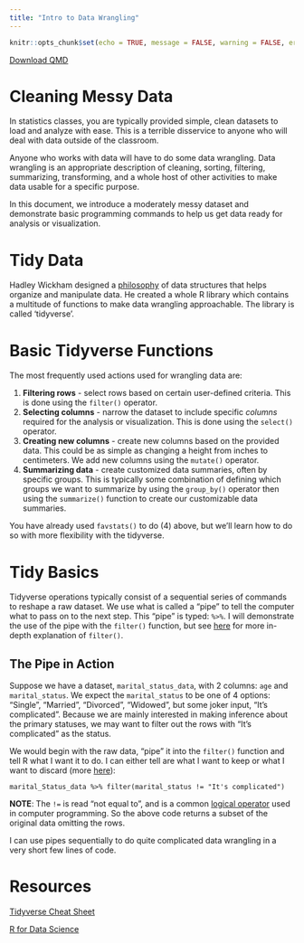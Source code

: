 ```yaml
---
title: "Intro to Data Wrangling"
---
```

```r
knitr::opts_chunk$set(echo = TRUE, message = FALSE, warning = FALSE, error = TRUE)
```
<a href="https://raw.githubusercontent.com/byuistats/Math221D_Course/main/Downloads/R_Resources/Wrangling_Basics.qmd" download="Wrangling_Basics.qmd" type="text/markdown" download class="button-download">
    Download QMD
</a>

# Cleaning Messy Data

In statistics classes, you are typically provided simple, clean datasets to load and analyze with ease.  This is a terrible disservice to anyone who will deal with data outside of the classroom. 

Anyone who works with data will have to do some data wrangling.  Data wrangling is an appropriate description of cleaning, sorting, filtering, summarizing, transforming, and a whole host of other activities to make data usable for a specific purpose.

In this document, we introduce a moderately messy dataset and demonstrate basic programming commands to help us get data ready for analysis or visualization.


# Tidy Data

Hadley Wickham designed a [philosophy](https://vita.had.co.nz/papers/tidy-data.pdf) of data structures that helps organize and manipulate data.  He created a whole R library which contains a multitude of functions to make data wrangling approachable.  The library is called 'tidyverse'.


# Basic Tidyverse Functions

The most frequently used actions used for wrangling data are:

  1. **Filtering rows** - select rows based on certain user-defined criteria.  This is done using the `filter()` operator.
  2. **Selecting columns** - narrow the dataset to include specific _columns_ required for the analysis or visualization.  This is done using the `select()` operator.
  3. **Creating new columns** - create new columns based on the provided data. This could be as simple as changing a height from inches to centimeters. We add new columns using the `mutate()` operator. 
  4. **Summarizing data** - create customized data summaries, often by specific groups.  This is typically some combination of defining which groups we want to summarize by using the `group_by()` operator then using the `summarize()` function to create our customizable data summaries.  

You have already used `favstats()` to do (4) above, but we'll learn how to do so with more flexibility with the tidyverse.

# Tidy Basics

Tidyverse operations typically consist of a sequential series of commands to reshape a raw dataset.  We use what is called a "pipe" to tell the computer what to pass on to the next step.  This "pipe" is typed:  `%>%`.  I will demonstrate the use of the pipe with the `filter()` function, but see [here](../R_Resources/Filter.qmd) for more in-depth explanation of `filter()`.

## The Pipe in Action

Suppose we have a dataset, `marital_status_data`, with 2 columns:  `age` and `marital_status`.  We expect the `marital_status` to be one of 4 options:  "Single", "Married", "Divorced", "Widowed", but some joker input, "It's complicated".  Because we are mainly interested in making inference about the primary statuses, we may want to filter out the rows with "It's complicated" as the status.  

We would begin with the raw data, "pipe" it into the `filter()` function and tell R what I want it to do.  I can either tell are what I want to keep or what I want to discard (more [here](../R_Resources/Filter.qmd)):

```
marital_Status_data %>% filter(marital_status != "It's complicated")
```
__NOTE__:  The `!=` is read "not equal to", and is a common [logical operator](../R_Resources/Filter.qmd#choosing-rows---filter##logical-operators) used in computer programming.  So the above code returns a subset of the original data omitting the rows.

I can use pipes sequentially to do quite complicated data wrangling in a very short few lines of code.  

# Resources

[Tidyverse Cheat Sheet](https://www.rstudio.com/wp-content/uploads/2015/02/data-wrangling-cheatsheet.pdf)

[R for Data Science](https://r4ds.had.co.nz/transform.html)


